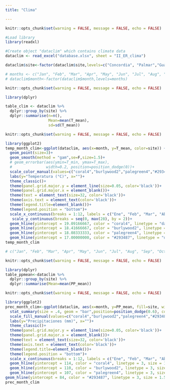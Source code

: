 ```yaml
---
title: "Clima"

---
```


```r
knitr::opts_chunk$set(warning = FALSE, message = FALSE, echo = FALSE)

#Load library
library(readxl)

#Create object "dataclim" which contains climate data
dataclim <- read_excel("database.xlsx", sheet = "II_ER_clima")

dataclim$site<-factor(dataclim$site,levels=c("Concordia", "Palmar","Gualeguaychu","Moreno"),labels = c("Concordia", "PN El Palmar","Gualeguaychu","Moreno"))

# months <- c("Jan", "Feb", "Mar", "Apr", "May", "Jun", "Jul", "Aug", "Sep", "Oct", "Nov", "Dec")
# dataclim$month<-factor(dataclim$month,levels=months)

```

```r
knitr::opts_chunk$set(warning = FALSE, message = FALSE, echo = FALSE)

library(dplyr)

table_clim <- dataclim %>%
  dplyr::group_by(site) %>%
  dplyr::summarise(n=n(),
                   Mean=mean(T_mean),
                   sd=sd(T_mean))

```

```r
knitr::opts_chunk$set(warning = FALSE, message = FALSE, echo = FALSE)

library(ggplot2)
temp_month_clim<-ggplot(dataclim, aes(x=month, y=T_mean, color=site)) +
  geom_point(size=3)+
  geom_smooth(method = "gam",se=F,size=1.5)+
  # geom_errorbar(aes(ymin=T_min, ymax=T_max),
  #               width=0.2, position=position_dodge(0))+
  scale_color_manual(values=c("coral4","burlywood2","palegreen4","#293487"))+
  labs(y="Temperatura (°C)", x="")+
  theme_classic()+
  theme(panel.grid.major.y = element_line(size=0.05, color='black'))+
  theme(panel.grid.major.x = element_blank())+
  theme(text = element_text(size=32, color='black'))+
  theme(axis.text = element_text(color='black'))+
  theme(legend.title=element_blank())+
  theme(legend.position = "bottom")+
  scale_x_continuous(breaks = 1:12, labels = c("Ene", "Feb", "Mar", "Abr", "May", "Jun", "Jul", "Ago", "Sep", "Oct", "Nov", "Dic"))+
   scale_y_continuous(breaks = seq(0, max(28), by = 2))+
  geom_hline(yintercept = 19.09166667, color = "coral4", linetype = "dashed", size = 1.5)+
  geom_hline(yintercept = 18.41666667, color = "burlywood2", linetype = "dashed", size = 1.5)+
  geom_hline(yintercept = 18.08333333, color = "palegreen4", linetype = "dashed", size = 1.5)+
  geom_hline(yintercept = 17.00000000, color = "#293487", linetype = "dashed", size = 1.5)
temp_month_clim

# c("Jan", "Feb", "Mar", "Apr", "May", "Jun", "Jul", "Aug", "Sep", "Oct", "Nov", "Dec")
```

```r
knitr::opts_chunk$set(warning = FALSE, message = FALSE, echo = FALSE)

library(dplyr)
table_ppmean<-dataclim %>%
  dplyr::group_by(site) %>%
  dplyr::summarise(Mean=mean(PP_mean))

```

```r
knitr::opts_chunk$set(warning = FALSE, message = FALSE, echo = FALSE)

library(ggplot2)
prec_month_clim<-ggplot(dataclim, aes(x=month, y=PP_mean, fill=site, width=.4)) +
  stat_summary(size = .4, geom = "bar",position=position_dodge(0.6), color="blue") +
  scale_fill_manual(values=c("coral4","burlywood2","palegreen4","#293487"))+
  labs(y="Precipitaciones (mm)", x="")+
  theme_classic()+
  theme(panel.grid.major.y = element_line(size=0.05, color='black'))+
  theme(panel.grid.major.x = element_blank())+
  theme(text = element_text(size=32, color='black'))+
  theme(axis.text = element_text(color='black'))+
  theme(legend.title=element_blank())+
  theme(legend.position = "bottom")+
  scale_x_continuous(breaks = 1:12, labels = c("Ene", "Feb", "Mar", "Abr", "May", "Jun", "Jul", "Ago", "Sep", "Oct", "Nov", "Dic"))+
  geom_hline(yintercept = 114, color = "coral4", linetype = 3, size = 1.5)+
  geom_hline(yintercept = 110, color = "burlywood2", linetype = 3, size = 1.5)+
  geom_hline(yintercept = 107, color = "palegreen4", linetype = 3, size = 1.5)+
geom_hline(yintercept = 84, color = "#293487", linetype = 3, size = 1.5)
prec_month_clim

```
